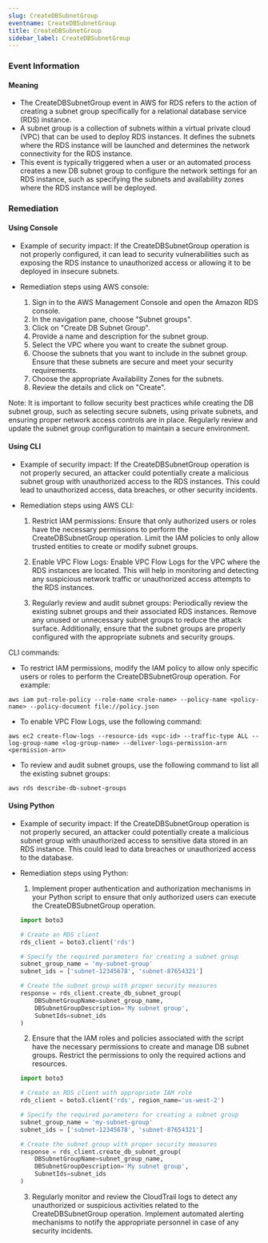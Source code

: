 ```yaml
--- 
slug: CreateDBSubnetGroup
eventname: CreateDBSubnetGroup
title: CreateDBSubnetGroup
sidebar_label: CreateDBSubnetGroup
---
```

                       
### Event Information

#### Meaning

- The CreateDBSubnetGroup event in AWS for RDS refers to the action of creating a subnet group specifically for a relational database service (RDS) instance.
- A subnet group is a collection of subnets within a virtual private cloud (VPC) that can be used to deploy RDS instances. It defines the subnets where the RDS instance will be launched and determines the network connectivity for the RDS instance.
- This event is typically triggered when a user or an automated process creates a new DB subnet group to configure the network settings for an RDS instance, such as specifying the subnets and availability zones where the RDS instance will be deployed.

### Remediation

#### Using Console

- Example of security impact: If the CreateDBSubnetGroup operation is not properly configured, it can lead to security vulnerabilities such as exposing the RDS instance to unauthorized access or allowing it to be deployed in insecure subnets.

- Remediation steps using AWS console:
  1. Sign in to the AWS Management Console and open the Amazon RDS console.
  2. In the navigation pane, choose "Subnet groups".
  3. Click on "Create DB Subnet Group".
  4. Provide a name and description for the subnet group.
  5. Select the VPC where you want to create the subnet group.
  6. Choose the subnets that you want to include in the subnet group. Ensure that these subnets are secure and meet your security requirements.
  7. Choose the appropriate Availability Zones for the subnets.
  8. Review the details and click on "Create".

Note: It is important to follow security best practices while creating the DB subnet group, such as selecting secure subnets, using private subnets, and ensuring proper network access controls are in place. Regularly review and update the subnet group configuration to maintain a secure environment.

#### Using CLI

- Example of security impact: If the CreateDBSubnetGroup operation is not properly secured, an attacker could potentially create a malicious subnet group with unauthorized access to the RDS instances. This could lead to unauthorized access, data breaches, or other security incidents.

- Remediation steps using AWS CLI:
  1. Restrict IAM permissions: Ensure that only authorized users or roles have the necessary permissions to perform the CreateDBSubnetGroup operation. Limit the IAM policies to only allow trusted entities to create or modify subnet groups.
  
  2. Enable VPC Flow Logs: Enable VPC Flow Logs for the VPC where the RDS instances are located. This will help in monitoring and detecting any suspicious network traffic or unauthorized access attempts to the RDS instances.
  
  3. Regularly review and audit subnet groups: Periodically review the existing subnet groups and their associated RDS instances. Remove any unused or unnecessary subnet groups to reduce the attack surface. Additionally, ensure that the subnet groups are properly configured with the appropriate subnets and security groups.

CLI commands:
- To restrict IAM permissions, modify the IAM policy to allow only specific users or roles to perform the CreateDBSubnetGroup operation. For example:
```
aws iam put-role-policy --role-name <role-name> --policy-name <policy-name> --policy-document file://policy.json
```

- To enable VPC Flow Logs, use the following command:
```
aws ec2 create-flow-logs --resource-ids <vpc-id> --traffic-type ALL --log-group-name <log-group-name> --deliver-logs-permission-arn <permission-arn>
```

- To review and audit subnet groups, use the following command to list all the existing subnet groups:
```
aws rds describe-db-subnet-groups
```


#### Using Python

- Example of security impact: If the CreateDBSubnetGroup operation is not properly secured, an attacker could potentially create a malicious subnet group with unauthorized access to sensitive data stored in an RDS instance. This could lead to data breaches or unauthorized access to the database.

- Remediation steps using Python:
  1. Implement proper authentication and authorization mechanisms in your Python script to ensure that only authorized users can execute the CreateDBSubnetGroup operation.
  ```python
  import boto3

  # Create an RDS client
  rds_client = boto3.client('rds')

  # Specify the required parameters for creating a subnet group
  subnet_group_name = 'my-subnet-group'
  subnet_ids = ['subnet-12345678', 'subnet-87654321']

  # Create the subnet group with proper security measures
  response = rds_client.create_db_subnet_group(
      DBSubnetGroupName=subnet_group_name,
      DBSubnetGroupDescription='My subnet group',
      SubnetIds=subnet_ids
  )
  ```
  2. Ensure that the IAM roles and policies associated with the script have the necessary permissions to create and manage DB subnet groups. Restrict the permissions to only the required actions and resources.
  ```python
  import boto3

  # Create an RDS client with appropriate IAM role
  rds_client = boto3.client('rds', region_name='us-west-2')

  # Specify the required parameters for creating a subnet group
  subnet_group_name = 'my-subnet-group'
  subnet_ids = ['subnet-12345678', 'subnet-87654321']

  # Create the subnet group with proper security measures
  response = rds_client.create_db_subnet_group(
      DBSubnetGroupName=subnet_group_name,
      DBSubnetGroupDescription='My subnet group',
      SubnetIds=subnet_ids
  )
  ```
  3. Regularly monitor and review the CloudTrail logs to detect any unauthorized or suspicious activities related to the CreateDBSubnetGroup operation. Implement automated alerting mechanisms to notify the appropriate personnel in case of any security incidents.


 